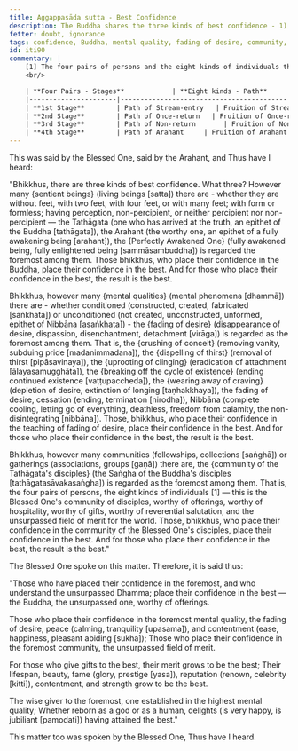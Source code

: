 ```yaml
---
title: Aggappasāda sutta - Best Confidence
description: The Buddha shares the three kinds of best confidence - 1) in the Buddha, 2) in the mental quality of fading of desire, and 3) in the community of the Blessed One's disciples.
fetter: doubt, ignorance
tags: confidence, Buddha, mental quality, fading of desire, community, disciples, Dhamma, Saṅgha, iti, iti50-99
id: iti90
commentary: |
    [1] The four pairs of persons and the eight kinds of individuals that constitute the community of the Blessed One's disciples are as follows:
    <br/>

    | **Four Pairs - Stages**            | **Eight kinds - Path**       | **Eight kinds - Fruition**    | **Fetters Overcome / Weakened**                                  |
    |----------------------|------------------------------------------|-----------------------------------------|------------------------------------------------------------------|
    | **1st Stage**        | Path of Stream-entry   | Fruition of Stream-entry | Overcomes: <br> 1) Personal existence, aka identity view (sakkāya-diṭṭhi) <br> 2) Doubt, aka uncertainty, indecisiveness (vicikicchā) <br> 3) Adherence to rites and rituals (sīlabbataparāmāsa) |
    | **2nd Stage**        | Path of Once-return   | Fruition of Once-return | Weakens: <br> 4) Sensual desire (kāmacchanda) <br> 5) Ill-will (byāpāda) |
    | **3rd Stage**        | Path of Non-return       | Fruition of Non-return     | Overcomes: <br> 4) Sensual desire (kāmacchanda) <br> 5) Ill-will (byāpāda) |
    | **4th Stage**        | Path of Arahant     | Fruition of Arahant  | Overcomes: <br> 6) Desire for fine-material existence (rūparāga) <br> 7) Desire for formless existence, aka desire for immaterial existence (arūparāga) <br> 8) Conceit, aka pride, egotism (māna) <br> 9) Restlessness, aka agitation, distraction (uddhacca) <br>10) Ignorance, not knowing the true nature of how things have come to be, not understanding the nature of reality (avijjā) |
---
```


This was said by the Blessed One, said by the Arahant, and Thus have I heard:

"Bhikkhus, there are three kinds of best confidence. What three? However many \{sentient beings} (living beings [satta]) there are - whether they are without feet, with two feet, with four feet, or with many feet; with form or formless; having perception, non-percipient, or neither percipient nor non-percipient — the Tathāgata (one who has arrived at the truth, an epithet of the Buddha [tathāgata]), the Arahant (the worthy one, an epithet of a fully awakening being [arahant]), the \{Perfectly Awakened One} (fully awakened being, fully enlightened being [sammāsambuddha]) is regarded the foremost among them. Those bhikkhus, who place their confidence in the Buddha, place their confidence in the best. And for those who place their confidence in the best, the result is the best.

Bhikkhus, however many \{mental qualities} (mental phenomena [dhammā]) there are - whether conditioned (constructed, created, fabricated [saṅkhata]) or unconditioned (not created, unconstructed, unformed, epithet of Nibbāna [asaṅkhata]) - the \{fading of desire} (disappearance of desire, dispassion, disenchantment, detachment [virāga]) is regarded as the foremost among them. That is, the \{crushing of conceit} (removing vanity, subduing pride [madanimmadana]), the \{dispelling of thirst} (removal of thirst [pipāsavinaya]), the \{uprooting of clinging} (eradication of attachment [ālayasamugghāta]), the \{breaking off the cycle of existence} (ending continued existence [vaṭṭupaccheda]), the \{wearing away of craving} (depletion of desire, extinction of longing [taṇhakkhaya]), the fading of desire, cessation (ending, termination [nirodha]), Nibbāna (complete cooling, letting go of everything, deathless, freedom from calamity, the non-disintegrating [nibbāna]). Those, bhikkhus, who place their confidence in the teaching of fading of desire, place their confidence in the best. And for those who place their confidence in the best, the result is the best.

Bhikkhus, however many communities (fellowships, collections [saṅghā]) or gatherings (associations, groups [gaṇā]) there are, the \{community of the Tathāgata's disciples} (the Saṅgha of the Buddha's disciples [tathāgatasāvakasaṅgha]) is regarded as the foremost among them. That is, the four pairs of persons, the eight kinds of individuals [1] — this is the Blessed One's community of disciples, worthy of offerings, worthy of hospitality, worthy of gifts, worthy of reverential salutation, and the unsurpassed field of merit for the world. Those, bhikkhus, who place their confidence in the community of the Blessed One's disciples, place their confidence in the best. And for those who place their confidence in the best, the result is the best."

The Blessed One spoke on this matter. Therefore, it is said thus:

"Those who have placed their confidence in the foremost,
and who understand the unsurpassed Dhamma;
place their confidence in the best — the Buddha,
the unsurpassed one, worthy of offerings.

Those who place their confidence in the foremost mental quality,
the fading of desire, peace (calming, tranquility [upasama]), and contentment (ease, happiness, pleasant abiding [sukha]);
Those who place their confidence in the foremost community,
the unsurpassed field of merit.

For those who give gifts to the best,
their merit grows to be the best;
Their lifespan, beauty, fame (glory, prestige [yasa]),
reputation (renown, celebrity [kitti]), contentment, and strength grow to be the best.

The wise giver to the foremost,
one established in the highest mental quality;
Whether reborn as a god or as a human,
delights (is very happy, is jubiliant [pamodati]) having attained the best."

This matter too was spoken by the Blessed One, Thus have I heard.